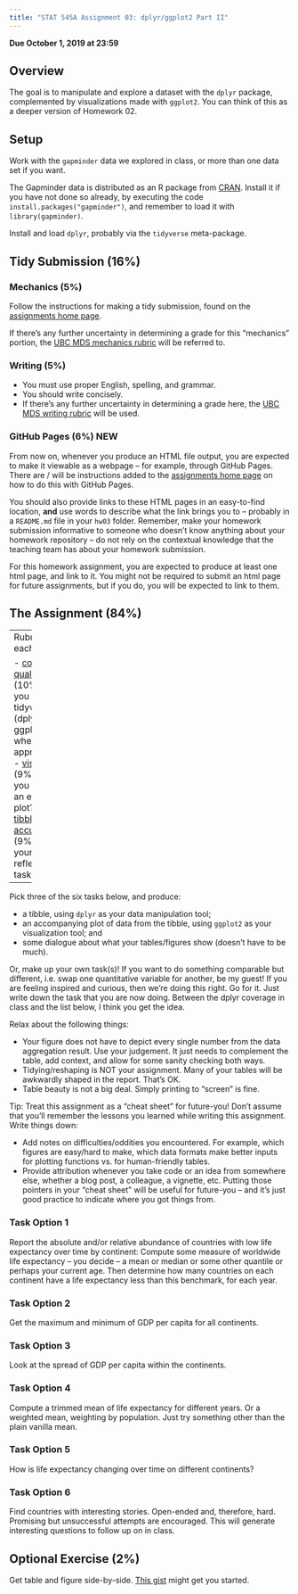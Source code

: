```yaml
---
title: "STAT 545A Assignment 03: dplyr/ggplot2 Part II"
---
```


__Due October 1, 2019 at 23:59__


## Overview

The goal is to manipulate and explore a dataset with the `dplyr` package, complemented by visualizations made with `ggplot2`. You can think of this as a deeper version of Homework 02.

## Setup

Work with the `gapminder` data we explored in class, or more than one data set if you want.

The Gapminder data is distributed as an R package from [CRAN](https://cran.r-project.org/web/packages/gapminder/index.html). Install it if you have not done so already, by executing the code `install.packages("gapminder")`, and remember to load it with `library(gapminder)`.

Install and load `dplyr`, probably via the `tidyverse` meta-package.

## Tidy Submission (16%)

### Mechanics (5%)

Follow the instructions for making a tidy submission, found on the [assignments home page](https://stat545.stat.ubc.ca/evaluation/assignments).

If there's any further uncertainty in determining a grade for this "mechanics" portion, the [UBC MDS mechanics rubric](https://github.com/UBC-MDS/public/blob/master/rubric/rubric_mech.md) will be referred to.

### Writing (5%)

- You must use proper English, spelling, and grammar.
- You should write concisely. 
- If there's any further uncertainty in determining a grade here, the [UBC MDS writing rubric](https://github.com/UBC-MDS/public/blob/master/rubric/rubric_writing.md) will be used.

### GitHub Pages (6%) **NEW**

From now on, whenever you produce an HTML file output, you are expected to make it viewable as a webpage -- for example, through GitHub Pages. There are / will be instructions added to the [assignments home page](https://stat545.stat.ubc.ca/evaluation/assignments/) on how to do this with GitHub Pages. 

You should also provide links to these HTML pages in an easy-to-find location, __and__ use words to describe what the link brings you to -- probably in a `README.md` file in your `hw03` folder. Remember, make your homework submission informative to someone who doesn't know anything about your homework repository -- do not rely on the contextual knowledge that the teaching team has about your homework submission.

For this homework assignment, you are expected to produce at least one html page, and link to it. You might not be required to submit an html page for future assignments, but if you do, you will be expected to link to them.

## The Assignment (84%)

-----
Rubric for each task:

- [code quality](https://github.com/UBC-MDS/public/blob/master/rubric/rubric_quality.md): (10%)
	- Did you use the tidyverse (dplyr, ggplot2) where appropriate?
- [vis quality](https://github.com/UBC-MDS/public/blob/master/rubric/rubric_viz.md): (9%)
	- Did you produce an effective plot?
- [tibble accuracy](https://github.com/UBC-MDS/public/blob/master/rubric/rubric_accuracy.md): (9%)
	- does your tibble reflect the task?

-----

Pick three of the six tasks below, and produce: 

- a tibble, using `dplyr` as your data manipulation tool;
- an accompanying plot of data from the tibble, using `ggplot2` as your visualization tool; and
- some dialogue about what your tables/figures show (doesn't have to be much).

Or, make up your own task(s)! If you want to do something comparable but different, i.e. swap one quantitative variable for another, be my guest! If you are feeling inspired and curious, then we're doing this right. Go for it. Just write down the task that you are now doing. Between the dplyr coverage in class and the list below, I think you get the idea.

Relax about the following things:

- Your figure does not have to depict every single number from the data aggregation result. Use your judgement. It just needs to complement the table, add context, and allow for some sanity checking both ways.
- Tidying/reshaping is NOT your assignment. Many of your tables will be awkwardly shaped in the report. That's OK.
- Table beauty is not a big deal. Simply printing to "screen" is fine. 

Tip: Treat this assignment as a "cheat sheet" for future-you! Don't assume that you'll remember the lessons you learned while writing this assignment. Write things down:

- Add notes on difficulties/oddities you encountered. For example, which figures are easy/hard to make, which data formats make better inputs for plotting functions vs. for human-friendly tables.
- Provide attribution whenever you take code or an idea from somewhere else, whether a blog post, a colleague, a vignette, etc. Putting those pointers in your "cheat sheet" will be useful for future-you -- and it's just good practice to indicate where you got things from.


### Task Option 1

Report the absolute and/or relative abundance of countries with low life expectancy over time by continent: Compute some measure of worldwide life expectancy – you decide – a mean or median or some other quantile or perhaps your current age. Then determine how many countries on each continent have a life expectancy less than this benchmark, for each year.

### Task Option 2

Get the maximum and minimum of GDP per capita for all continents.

### Task Option 3

Look at the spread of GDP per capita within the continents.

### Task Option 4

Compute a trimmed mean of life expectancy for different years. Or a weighted mean, weighting by population. Just try something other than the plain vanilla mean.

### Task Option 5

How is life expectancy changing over time on different continents?

### Task Option 6

Find countries with interesting stories. Open-ended and, therefore, hard. Promising but unsuccessful attempts are encouraged. This will generate interesting questions to follow up on in class.


## Optional Exercise (2%)

Get table and figure side-by-side. [This gist](https://gist.github.com/jennybc/e9e9aba6ba18c72cec26) might get you started.
